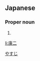 ==Japanese==
{{ja-kanjitab|康|二}}

===Proper noun===
{{ja-pos|proper|やすじ}}

# {{given name|male|lang=ja}}

[[Category:Japanese male given names|やすじ]]

[[li:康二]]